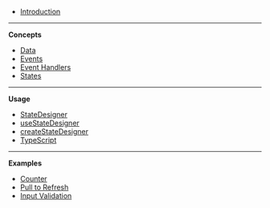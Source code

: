 - [Introduction](/)

---

**Concepts**

- [Data](/)
- [Events](/)
- [Event Handlers](/)
- [States](/)

---

**Usage**

- [StateDesigner](/)
- [useStateDesigner](/)
- [createStateDesigner](/)
- [TypeScript](/)

---

**Examples**

- [Counter](/)
- [Pull to Refresh](/)
- [Input Validation](/)

